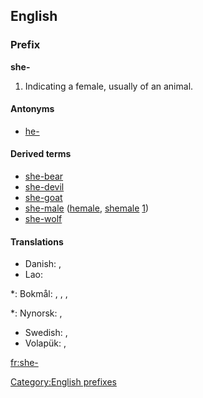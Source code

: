 {{also|Appendix:Variations of "she"}}
==English==

===Prefix===
'''she-'''

# Indicating a female, usually of an animal.

====Antonyms====
* [[he-]]

====Derived terms====
* [[she-bear]]
* [[she-devil]]
* [[she-goat]]
* [[she-male]] ([[hemale]], [[shemale]] [http://hemaleorshemale.com/])
* [[she-wolf]]

====Translations====
{{trans-top|the prefix she- for female animal or woman}}
* Danish: {{t|da|hun}}, {{t|da|hun-}}
* Lao: {{t+|lo|ແມ່|tr=mëë|sc=Laoo|xs=Lao}}
{{trans-mid}}
*: Bokmål: {{t|no|hunn}}, {{t|no|hun}}, {{t|no|hunn-}}, {{t|no|hun-}}
*: Nynorsk: {{t|nn|ho}}, {{t|nn|ho-}}
* Swedish: {{t|sv|hun}}, {{t|sv|hun-}}
* Volapük: {{t|vo|hi}}, {{t|vo|hi-}}
{{trans-bottom|}}

[[Category:English prefixes]]

[[fr:she-]]